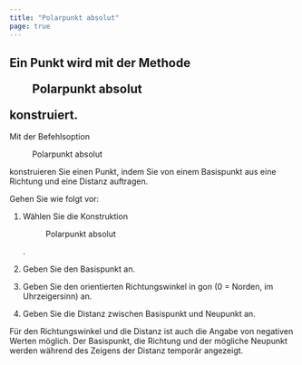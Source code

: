 ```yaml
---
title: "Polarpunkt absolut"
page: true
---
```

## Ein Punkt wird mit der Methode  <Menu>Polarpunkt absolut</Menu>  konstruiert.
Mit der Befehlsoption  <Menu>Polarpunkt absolut</Menu>  konstruieren Sie einen Punkt, indem Sie von einem Basispunkt aus eine Richtung und eine Distanz auftragen.

Gehen Sie wie folgt vor:

1. W&#228;hlen Sie die Konstruktion <Menu>Polarpunkt absolut</Menu> .

2. Geben Sie den Basispunkt an.

3. Geben Sie den orientierten Richtungswinkel in gon (0 = Norden, im Uhrzeigersinn) an.

4. Geben Sie die Distanz zwischen Basispunkt und Neupunkt an.



<Success>
F&#252;r den Richtungswinkel und die Distanz ist auch die Angabe von negativen Werten m&#246;glich.
Der Basispunkt, die Richtung und der m&#246;gliche Neupunkt werden w&#228;hrend des Zeigens der Distanz tempor&#228;r angezeigt.
</Success>
